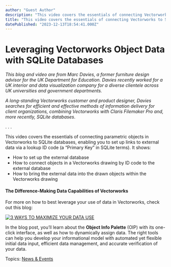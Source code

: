 ```yaml
---
author: "Guest Author"
description: "This video covers the essentials of connecting Vectorworks to SQLite databases, enabling you to set up links to external data via a lookup ID code."
title: "This video covers the essentials of connecting Vectorworks to SQLite databases, enabling you to set up links to external data via a lookup ID code." 
datePublished: "2023-12-13T18:54:41.000Z"
---
```

# Leveraging Vectorworks Object Data with SQLite Databases

_This blog and video are from Marc Davies, a former furniture design advisor for the UK Department for Education. Davies recently worked for a UK interior and data visualization company for a diverse clientele across UK universities and government departments._ 

_A long-standing Vectorworks customer and product designer, Davies searches for efficient and effective methods of information delivery for client organizations, combining Vectorworks with Claris Filemaker Pro and, more recently, SQLite databases_.

. . .

This video covers the essentials of connecting parametric objects in Vectorworks to SQLite databases, enabling you to set up links to external data via a lookup ID code (a “Primary Key” in SQLite terms). It shows:

* How to set up the external database
* How to connect objects in a Vectorworks drawing by ID code to the external database
* How to bring the external data into the drawn objects within the Vectorworks drawing

#### The Difference-Making Data Capabilities of Vectorworks

For more on how to best leverage your use of data in Vectorworks, check out this blog:

[![3 WAYS TO MAXIMIZE YOUR DATA USE](https://no-cache.hubspot.com/cta/default/3018241/a70fd813-9230-4b47-b3dc-74c115aeafca.png)](https://cta-redirect.hubspot.com/cta/redirect/3018241/a70fd813-9230-4b47-b3dc-74c115aeafca) 

In the blog post, you’ll learn about the **Object Info Palette** (OIP) with its one-click interface, as well as how to dynamically assign data. The right tools can help you develop your informational model with automated yet flexible initial data input, efficient data management, and accurate verification of your data.

 Topics: [News & Events](https://blog.vectorworks.net/topic/news-events) 

 